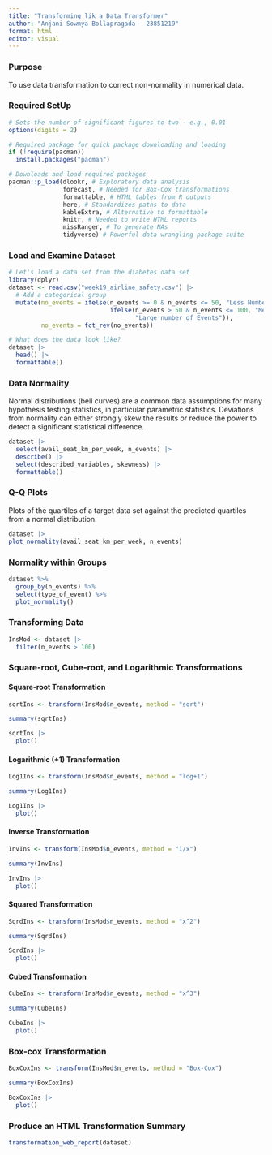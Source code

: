 ```yaml
---
title: "Transforming lik a Data Transformer"
author: "Anjani Sowmya Bollapragada - 23851219"
format: html
editor: visual
---
```


### Purpose
To use data transformation to correct non-normality in numerical data.

### Required SetUp

```r
# Sets the number of significant figures to two - e.g., 0.01
options(digits = 2)

# Required package for quick package downloading and loading 
if (!require(pacman))  
  install.packages("pacman")

# Downloads and load required packages
pacman::p_load(dlookr, # Exploratory data analysis
               forecast, # Needed for Box-Cox transformations
               formattable, # HTML tables from R outputs
               here, # Standardizes paths to data
               kableExtra, # Alternative to formattable
               knitr, # Needed to write HTML reports
               missRanger, # To generate NAs
               tidyverse) # Powerful data wrangling package suite
```

### Load and Examine Dataset

```r
# Let's load a data set from the diabetes data set
library(dplyr)
dataset <- read.csv("week19_airline_safety.csv") |>
  # Add a categorical group
  mutate(no_events = ifelse(n_events >= 0 & n_events <= 50, "Less Number of Events", 
                            ifelse(n_events > 50 & n_events <= 100, "Medium number of Events", 
                                   "Large number of Events")),
         no_events = fct_rev(no_events))

# What does the data look like?
dataset |>
  head() |>
  formattable()
```

### Data Normality

Normal distributions (bell curves) are a common data assumptions for many hypothesis testing statistics, in particular parametric statistics. Deviations from normality can either strongly skew the results or reduce the power to detect a significant statistical difference.

```r
dataset |>
  select(avail_seat_km_per_week, n_events) |>
  describe() |>
  select(described_variables, skewness) |>
  formattable()
```

### Q-Q Plots

Plots of the quartiles of a target data set against the predicted quartiles from a normal distribution.

```r
dataset |>
plot_normality(avail_seat_km_per_week, n_events)
```

### Normality within Groups

```r
dataset %>%
  group_by(n_events) %>%
  select(type_of_event) %>%
  plot_normality()
```

### Transforming Data

```r
InsMod <- dataset |>
  filter(n_events > 100)
```

### Square-root, Cube-root, and Logarithmic Transformations

#### Square-root Transformation

```r
sqrtIns <- transform(InsMod$n_events, method = "sqrt") 

summary(sqrtIns)
```
```r
sqrtIns |>
  plot()
```
#### Logarithmic (+1) Transformation

```r
Log1Ins <- transform(InsMod$n_events, method = "log+1") 

summary(Log1Ins)
```

```r
Log1Ins |>
  plot()
```

#### Inverse Transformation

```r
InvIns <- transform(InsMod$n_events, method = "1/x") 

summary(InvIns)
```

```r
InvIns |>
  plot()
```

#### Squared Transformation

```r
SqrdIns <- transform(InsMod$n_events, method = "x^2") 

summary(SqrdIns)
```

```r
SqrdIns |>
  plot()
```

#### Cubed Transformation

```r
CubeIns <- transform(InsMod$n_events, method = "x^3") 

summary(CubeIns)
```

```r
CubeIns |>
  plot()
```

### Box-cox Transformation

```r
BoxCoxIns <- transform(InsMod$n_events, method = "Box-Cox") 

summary(BoxCoxIns)
```

```r
BoxCoxIns |>
  plot()
```
### Produce an HTML Transformation Summary

```r
transformation_web_report(dataset)
```

